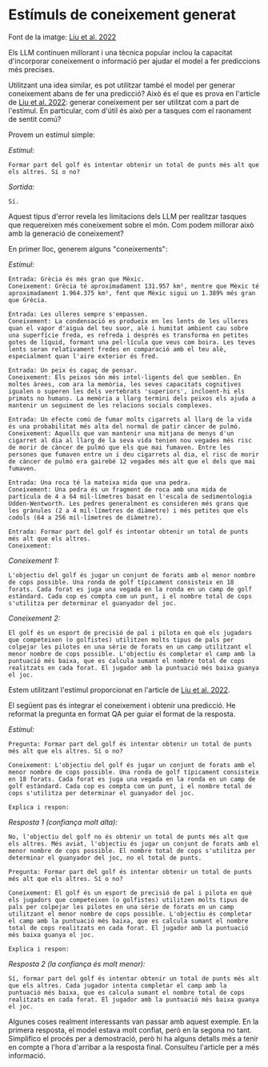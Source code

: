 # Estímuls de coneixement generat


<Screenshot src={GENKNOW} alt="GENKNOW" />

Font de la imatge: [Liu et al. 2022](https://arxiv.org/pdf/2110.08387.pdf)

Els LLM continuen millorant i una tècnica popular inclou la capacitat d'incorporar coneixement o informació per ajudar el model a fer prediccions més precises.

Utilitzant una idea similar, es pot utilitzar també el model per generar coneixement abans de fer una predicció? Això és el que es prova en l'article de [Liu et al. 2022](https://arxiv.org/pdf/2110.08387.pdf): generar coneixement per ser utilitzat com a part de l'estímul. En particular, com d'útil és això per a tasques com el raonament de sentit comú?

Provem un estímul simple:

*Estímul:*
```
Formar part del golf és intentar obtenir un total de punts més alt que els altres. Sí o no?
```

*Sortida:*
```
Sí.
```

Aquest tipus d'error revela les limitacions dels LLM per realitzar tasques que requereixen més coneixement sobre el món. Com podem millorar això amb la generació de coneixement?

En primer lloc, generem alguns "coneixements":

*Estímul:*
```
Entrada: Grècia és més gran que Mèxic.
Coneixement: Grècia té aproximadament 131.957 km², mentre que Mèxic té aproximadament 1.964.375 km², fent que Mèxic sigui un 1.389% més gran que Grècia.

Entrada: Les ulleres sempre s'empassen.
Coneixement: La condensació es produeix en les lents de les ulleres quan el vapor d'aigua del teu suor, alè i humitat ambient cau sobre una superfície freda, es refreda i després es transforma en petites gotes de líquid, formant una pel·lícula que veus com boira. Les teves lents seran relativament fredes en comparació amb el teu alè, especialment quan l'aire exterior és fred.

Entrada: Un peix és capaç de pensar.
Coneixement: Els peixos són més intel·ligents del que semblen. En moltes àrees, com ara la memòria, les seves capacitats cognitives igualen o superen les dels vertebrats 'superiors', incloent-hi els primats no humans. La memòria a llarg termini dels peixos els ajuda a mantenir un seguiment de les relacions socials complexes.

Entrada: Un efecte comú de fumar molts cigarrets al llarg de la vida és una probabilitat més alta del normal de patir càncer de pulmó.
Coneixement: Aquells que van mantenir una mitjana de menys d'un cigarret al dia al llarg de la seva vida tenien nou vegades més risc de morir de càncer de pulmó que els que mai fumaven. Entre les persones que fumaven entre un i deu cigarrets al dia, el risc de morir de càncer de pulmó era gairebé 12 vegades més alt que el dels que mai fumaven.

Entrada: Una roca té la mateixa mida que una pedra.
Coneixement: Una pedra és un fragment de roca amb una mida de partícula de 4 a 64 mil·límetres basat en l'escala de sedimentologia Udden-Wentworth. Les pedres generalment es consideren més grans que les grànules (2 a 4 mil·límetres de diàmetre) i més petites que els codols (64 a 256 mil·límetres de diàmetre).

Entrada: Formar part del golf és intentar obtenir un total de punts més alt que els altres.
Coneixement:
```

*Coneixement 1:*
```
L'objectiu del golf és jugar un conjunt de forats amb el menor nombre de cops possible. Una ronda de golf típicament consisteix en 18 forats. Cada forat es juga una vegada en la ronda en un camp de golf estàndard. Cada cop es compta com un punt, i el nombre total de cops s'utilitza per determinar el guanyador del joc.
```

*Coneixement 2:*
```
El golf és un esport de precisió de pal i pilota en què els jugadors que competeixen (o golfistes) utilitzen molts tipus de pals per colpejar les pilotes en una sèrie de forats en un camp utilitzant el menor nombre de cops possible. L'objectiu és completar el camp amb la puntuació més baixa, que es calcula sumant el nombre total de cops realitzats en cada forat. El jugador amb la puntuació més baixa guanya el joc.
```

Estem utilitzant l'estímul proporcionat en l'article de [Liu et al. 2022](https://arxiv.org/pdf/2110.08387.pdf).

El següent pas és integrar el coneixement i obtenir una predicció. He reformat la pregunta en format QA per guiar el format de la resposta.

*Estímul:*
```
Pregunta: Formar part del golf és intentar obtenir un total de punts més alt que els altres. Sí o no?

Coneixement: L'objectiu del golf és jugar un conjunt de forats amb el menor nombre de cops possible. Una ronda de golf típicament consisteix en 18 forats. Cada forat es juga una vegada en la ronda en un camp de golf estàndard. Cada cop es compta com un punt, i el nombre total de cops s'utilitza per determinar el guanyador del joc.

Explica i respon: 
```

*Resposta 1 (confiança molt alta):*
```
No, l'objectiu del golf no és obtenir un total de punts més alt que els altres. Més aviat, l'objectiu és jugar un conjunt de forats amb el menor nombre de cops possible. El nombre total de cops s'utilitza per determinar el guanyador del joc, no el total de punts.
```

```
Pregunta: Formar part del golf és intentar obtenir un total de punts més alt que els altres. Sí o no?

Coneixement: El golf és un esport de precisió de pal i pilota en què els jugadors que competeixen (o golfistes) utilitzen molts tipus de pals per colpejar les pilotes en una sèrie de forats en un camp utilitzant el menor nombre de cops possible. L'objectiu és completar el camp amb la puntuació més baixa, que es calcula sumant el nombre total de cops realitzats en cada forat. El jugador amb la puntuació més baixa guanya el joc.

Explica i respon:
```

*Resposta 2 (la confiança és molt menor):*
```
Sí, formar part del golf és intentar obtenir un total de punts més alt que els altres. Cada jugador intenta completar el camp amb la puntuació més baixa, que es calcula sumant el nombre total de cops realitzats en cada forat. El jugador amb la puntuació més baixa guanya el joc.
```

Algunes coses realment interessants van passar amb aquest exemple. En la primera resposta, el model estava molt confiat, però en la segona no tant. Simplifico el procés per a demostració, però hi ha alguns detalls més a tenir en compte a l'hora d'arribar a la resposta final. Consulteu l'article per a més informació.